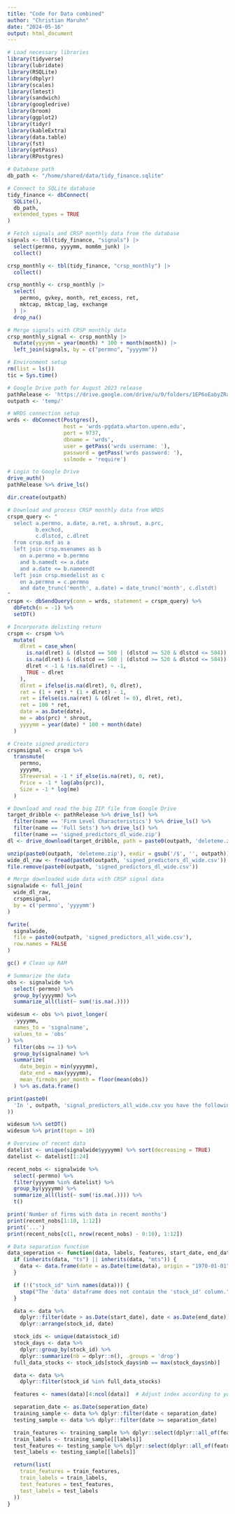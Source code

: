 ```yaml
---
title: "Code for Data combined"
author: "Christian Maruhn"
date: "2024-05-16"
output: html_document
---
```


```r
# Load necessary libraries
library(tidyverse)
library(lubridate)
library(RSQLite)
library(dbplyr)
library(scales)
library(lmtest)
library(sandwich)
library(googledrive)
library(broom)
library(ggplot2)
library(tidyr)
library(kableExtra)
library(data.table)
library(fst)
library(getPass)
library(RPostgres)

# Database path
db_path <- "/home/shared/data/tidy_finance.sqlite"

# Connect to SQLite database
tidy_finance <- dbConnect(
  SQLite(),
  db_path,
  extended_types = TRUE
)

# Fetch signals and CRSP monthly data from the database
signals <- tbl(tidy_finance, "signals") |>
  select(permno, yyyymm, mom6m_junk) |> 
  collect()

crsp_monthly <- tbl(tidy_finance, "crsp_monthly") |>
  collect()

crsp_monthly <- crsp_monthly |>
  select(
    permno, gvkey, month, ret_excess, ret,
    mktcap, mktcap_lag, exchange
  ) |>
  drop_na()

# Merge signals with CRSP monthly data
crsp_monthly_signal <- crsp_monthly |>
  mutate(yyyymm = year(month) * 100 + month(month)) |> 
  left_join(signals, by = c("permno", "yyyymm"))

# Environment setup
rm(list = ls())
tic = Sys.time()

# Google Drive path for August 2023 release
pathRelease <- 'https://drive.google.com/drive/u/0/folders/1EP6oEabyZRamveGNyzYU0u6qJ-N43Qfq'
outpath <- 'temp/'

# WRDS connection setup
wrds <- dbConnect(Postgres(),
                  host = 'wrds-pgdata.wharton.upenn.edu',
                  port = 9737,
                  dbname = 'wrds',
                  user = getPass('wrds username: '),
                  password = getPass('wrds password: '),
                  sslmode = 'require')

# Login to Google Drive
drive_auth()
pathRelease %>% drive_ls()

dir.create(outpath)

# Download and process CRSP monthly data from WRDS
crspm_query <- "
  select a.permno, a.date, a.ret, a.shrout, a.prc, 
         b.exchcd,
         c.dlstcd, c.dlret
  from crsp.msf as a
  left join crsp.msenames as b
    on a.permno = b.permno
    and b.namedt <= a.date
    and a.date <= b.nameendt
  left join crsp.msedelist as c
    on a.permno = c.permno
    and date_trunc('month', a.date) = date_trunc('month', c.dlstdt)
"
crspm <- dbSendQuery(conn = wrds, statement = crspm_query) %>%
  dbFetch(n = -1) %>%
  setDT()

# Incorporate delisting return
crspm <- crspm %>%
  mutate(
    dlret = case_when(
      is.na(dlret) & (dlstcd == 500 | (dlstcd >= 520 & dlstcd <= 584)) & (exchcd == 1 | exchcd == 2) ~ -0.35,
      is.na(dlret) & (dlstcd == 500 | (dlstcd >= 520 & dlstcd <= 584)) & (exchcd == 3) ~ -0.55,
      dlret < -1 & !is.na(dlret) ~ -1,
      TRUE ~ dlret
    ),
    dlret = ifelse(is.na(dlret), 0, dlret),
    ret = (1 + ret) * (1 + dlret) - 1,
    ret = ifelse(is.na(ret) & (dlret != 0), dlret, ret),
    ret = 100 * ret,
    date = as.Date(date),
    me = abs(prc) * shrout,
    yyyymm = year(date) * 100 + month(date)
  )

# Create signed predictors
crspmsignal <- crspm %>%
  transmute(
    permno,
    yyyymm,
    STreversal = -1 * if_else(is.na(ret), 0, ret),
    Price = -1 * log(abs(prc)),
    Size = -1 * log(me)
  )

# Download and read the big ZIP file from Google Drive
target_dribble <- pathRelease %>% drive_ls() %>%
  filter(name == 'Firm Level Characteristics') %>% drive_ls() %>%
  filter(name == 'Full Sets') %>% drive_ls() %>%
  filter(name == 'signed_predictors_dl_wide.zip')
dl <- drive_download(target_dribble, path = paste0(outpath, 'deleteme.zip'), overwrite = TRUE)

unzip(paste0(outpath, 'deleteme.zip'), exdir = gsub('/$', '', outpath))
wide_dl_raw <- fread(paste0(outpath, 'signed_predictors_dl_wide.csv'))
file.remove(paste0(outpath, 'signed_predictors_dl_wide.csv'))

# Merge downloaded wide data with CRSP signal data
signalwide <- full_join(
  wide_dl_raw,
  crspmsignal,
  by = c('permno', 'yyyymm')
)

fwrite(
  signalwide,
  file = paste0(outpath, 'signed_predictors_all_wide.csv'),
  row.names = FALSE
)

gc() # Clean up RAM

# Summarize the data
obs <- signalwide %>%
  select(-permno) %>%
  group_by(yyyymm) %>%
  summarize_all(list(~ sum(!is.na(.))))

widesum <- obs %>% pivot_longer(
  -yyyymm,
  names_to = 'signalname',
  values_to = 'obs'
) %>%
  filter(obs >= 1) %>%
  group_by(signalname) %>%
  summarize(
    date_begin = min(yyyymm),
    date_end = max(yyyymm),
    mean_firmobs_per_month = floor(mean(obs))
  ) %>% as.data.frame()

print(paste0(
  'In ', outpath, 'signal_predictors_all_wide.csv you have the following signals'
))

widesum %>% setDT()
widesum %>% print(topn = 10)

# Overview of recent data
datelist <- unique(signalwide$yyyymm) %>% sort(decreasing = TRUE)
datelist <- datelist[1:24]

recent_nobs <- signalwide %>%
  select(-permno) %>%
  filter(yyyymm %in% datelist) %>%
  group_by(yyyymm) %>%
  summarize_all(list(~ sum(!is.na(.)))) %>%
  t()

print('Number of firms with data in recent months')
print(recent_nobs[1:10, 1:12])
print('...')
print(recent_nobs[c(1, nrow(recent_nobs) - 0:10), 1:12])

# Data separation function
data_seperation <- function(data, labels, features, start_date, end_date, seperation_date) {
  if (inherits(data, "ts") || inherits(data, "mts")) {
    data <- data.frame(date = as.Date(time(data), origin = "1970-01-01"), data, check.names = FALSE)
  }

  if (!("stock_id" %in% names(data))) {
    stop("The 'data' dataframe does not contain the 'stock_id' column.")
  }

  data <- data %>%
    dplyr::filter(date > as.Date(start_date), date < as.Date(end_date)) %>%
    dplyr::arrange(stock_id, date)

  stock_ids <- unique(data$stock_id)
  stock_days <- data %>%
    dplyr::group_by(stock_id) %>%
    dplyr::summarize(nb = dplyr::n(), .groups = 'drop')
  full_data_stocks <- stock_ids[stock_days$nb == max(stock_days$nb)]

  data <- data %>%
    dplyr::filter(stock_id %in% full_data_stocks)

  features <- names(data)[4:ncol(data)]  # Adjust index according to your dataset

  separation_date <- as.Date(seperation_date)
  training_sample <- data %>% dplyr::filter(date < separation_date)
  testing_sample <- data %>% dplyr::filter(date >= separation_date)

  train_features <- training_sample %>% dplyr::select(dplyr::all_of(features))
  train_labels <- training_sample[[labels]]
  test_features <- testing_sample %>% dplyr::select(dplyr::all_of(features))
  test_labels <- testing_sample[[labels]]

  return(list(
    train_features = train_features,
    train_labels = train_labels,
    test_features = test_features,
    test_labels = test_labels
  ))
}
```

